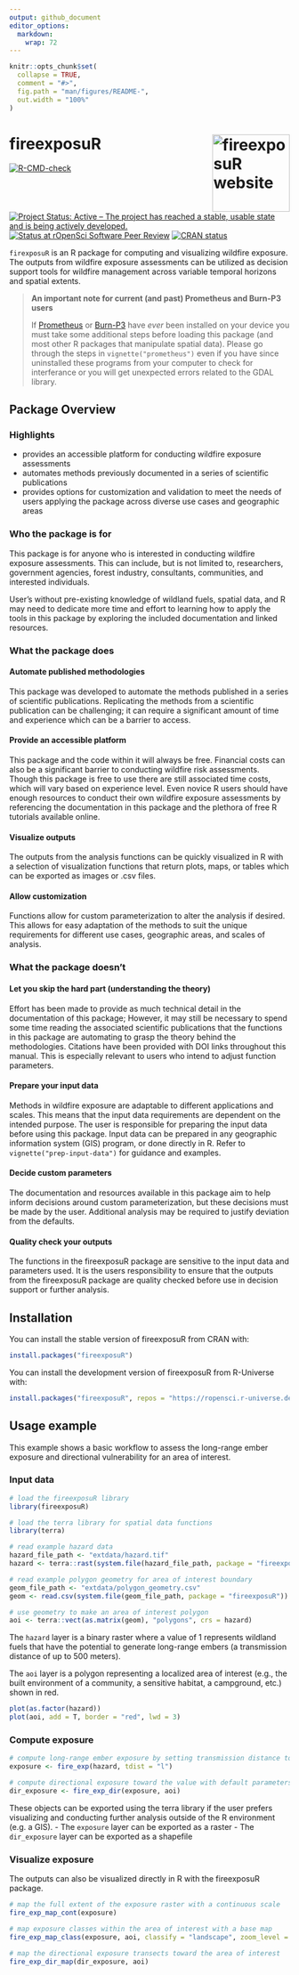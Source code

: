 ```yaml
---
output: github_document
editor_options: 
  markdown: 
    wrap: 72
---
```


<!-- README.md is generated from README.Rmd. Please edit that file -->

```r
knitr::opts_chunk$set(
  collapse = TRUE,
  comment = "#>",
  fig.path = "man/figures/README-",
  out.width = "100%"
)
```

# fireexposuR <a href="https://heyairf.github.io/fireexposuR/"><img src="man/figures/logo.png" align="right" height="139" alt="fireexposuR website" /></a>

<!-- badges: start -->

[![R-CMD-check](https://github.com/ropensci/fireexposuR/actions/workflows/R-CMD-check.yaml/badge.svg)](https://github.com/ropensci/fireexposuR/actions/workflows/R-CMD-check.yaml)
[![Project Status: Active – The project has reached a stable, usable state and is being actively developed.](https://www.repostatus.org/badges/latest/active.svg)](https://www.repostatus.org/#active)
[![Status at rOpenSci Software Peer
Review](https://badges.ropensci.org/659_status.svg)](https://github.com/ropensci/software-review/issues/659)
[![CRAN status](https://www.r-pkg.org/badges/version/fireexposuR)](https://CRAN.R-project.org/package=fireexposuR)
<!-- badges: end -->

`firexposuR` is an R package for computing and visualizing wildfire
exposure. The outputs from wildfire exposure assessments can be utilized
as decision support tools for wildfire management across variable
temporal horizons and spatial extents.

> **An important note for current (and past) Prometheus and Burn-P3 users**
>
> If [Prometheus](https://firegrowthmodel.ca/#/prometheus_overview) or 
> [Burn-P3](https://firegrowthmodel.ca/#/burnp3_overview) have *ever* been 
> installed on your device you must take
> some additional steps before loading this package (and most other R
> packages that manipulate spatial data). Please go through the steps in
> `vignette("prometheus")` even if you have since uninstalled these
> programs from your computer to check for interferance or you will get 
> unexpected errors related to the GDAL library.

## Package Overview

### Highlights

-   provides an accessible platform for conducting wildfire exposure
    assessments
-   automates methods previously documented in a series of scientific
    publications
-   provides options for customization and validation to meet the needs
    of users applying the package across diverse use cases and
    geographic areas

### Who the package is for

This package is for anyone who is interested in conducting wildfire
exposure assessments. This can include, but is not limited to,
researchers, government agencies, forest industry, consultants,
communities, and interested individuals.

User's without pre-existing knowledge of wildland fuels, spatial data,
and R may need to dedicate more time and effort to learning how to apply
the tools in this package by exploring the included documentation and
linked resources.

### What the package does

#### Automate published methodologies

This package was developed to automate the methods published in a series
of scientific publications. Replicating the methods from a scientific
publication can be challenging; it can require a significant amount of
time and experience which can be a barrier to access.

#### Provide an accessible platform

This package and the code within it will always be free. Financial costs
can also be a significant barrier to conducting wildfire risk
assessments. Though this package is free to use there are still
associated time costs, which will vary based on experience level. Even
novice R users should have enough resources to conduct their own
wildfire exposure assessments by referencing the documentation in this
package and the plethora of free R tutorials available online.

#### Visualize outputs

The outputs from the analysis functions can be quickly visualized in R
with a selection of visualization functions that return plots, maps, or
tables which can be exported as images or .csv files.

#### Allow customization

Functions allow for custom parameterization to alter the analysis if
desired. This allows for easy adaptation of the methods to suit the
unique requirements for different use cases, geographic areas, and
scales of analysis.

### What the package doesn't

#### Let you skip the hard part (understanding the theory)

Effort has been made to provide as much technical detail in the
documentation of this package; However, it may still be necessary to
spend some time reading the associated scientific publications that the
functions in this package are automating to grasp the theory behind the
methodologies. Citations have been provided with DOI links throughout
this manual. This is especially relevant to users who intend to adjust
function parameters.

#### Prepare your input data

Methods in wildfire exposure are adaptable to different applications and
scales. This means that the input data requirements are dependent on the
intended purpose. The user is responsible for preparing the input data
before using this package. Input data can be prepared in any geographic
information system (GIS) program, or done directly in R. Refer to
`vignette("prep-input-data")` for guidance and examples.

#### Decide custom parameters

The documentation and resources available in this package aim to help
inform decisions around custom parameterization, but these decisions
must be made by the user. Additional analysis may be required to justify
deviation from the defaults.

#### Quality check your outputs

The functions in the fireexposuR package are sensitive to the input data
and parameters used. It is the users responsibility to ensure that the
outputs from the fireexposuR package are quality checked before use in
decision support or further analysis.

## Installation

You can install the stable version of fireexposuR from CRAN with:

``` r
install.packages("fireexposuR")
```


You can install the development version of fireexposuR from
R-Universe with:

``` r
install.packages("fireexposuR", repos = "https://ropensci.r-universe.dev")
```

## Usage example

This example shows a basic workflow to assess the long-range ember
exposure and directional vulnerability for an area of interest.

### Input data

```r
# load the fireexposuR library
library(fireexposuR)

# load the terra library for spatial data functions
library(terra)

# read example hazard data
hazard_file_path <- "extdata/hazard.tif"
hazard <- terra::rast(system.file(hazard_file_path, package = "fireexposuR"))

# read example polygon geometry for area of interest boundary
geom_file_path <- "extdata/polygon_geometry.csv"
geom <- read.csv(system.file(geom_file_path, package = "fireexposuR"))

# use geometry to make an area of interest polygon
aoi <- terra::vect(as.matrix(geom), "polygons", crs = hazard)
```

The `hazard` layer is a binary raster where a value of 1 represents
wildland fuels that have the potential to generate long-range embers (a
transmission distance of up to 500 meters).

The `aoi` layer is a polygon representing a localized area of interest
(e.g., the built environment of a community, a sensitive habitat, a
campground, etc.) shown in red.

```r
plot(as.factor(hazard))
plot(aoi, add = T, border = "red", lwd = 3)
```

### Compute exposure

```r
# compute long-range ember exposure by setting transmission distance to "l"
exposure <- fire_exp(hazard, tdist = "l")

# compute directional exposure toward the value with default parameters
dir_exposure <- fire_exp_dir(exposure, aoi)
```

These objects can be exported using the terra library if the user
prefers visualizing and conducting further analysis outside of the R
environment (e.g. a GIS). - The `exposure` layer can be exported as a
raster - The `dir_exposure` layer can be exported as a shapefile

### Visualize exposure

The outputs can also be visualized directly in R with the fireexposuR
package.

```r
# map the full extent of the exposure raster with a continuous scale
fire_exp_map_cont(exposure)

# map exposure classes within the area of interest with a base map
fire_exp_map_class(exposure, aoi, classify = "landscape", zoom_level = 13)

# map the directional exposure transects toward the area of interest
fire_exp_dir_map(dir_exposure, aoi)
```
